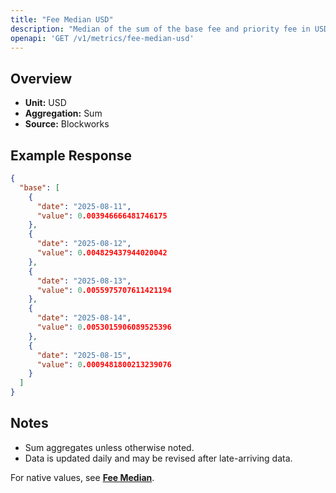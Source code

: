 ```yaml
---
title: "Fee Median USD"
description: "Median of the sum of the base fee and priority fee in USD that day"
openapi: 'GET /v1/metrics/fee-median-usd'
---
```


## Overview

- **Unit:** USD
- **Aggregation:** Sum
- **Source:** Blockworks

## Example Response

```json
{
  "base": [
    {
      "date": "2025-08-11",
      "value": 0.003946666481746175
    },
    {
      "date": "2025-08-12",
      "value": 0.004829437944020042
    },
    {
      "date": "2025-08-13",
      "value": 0.0055975707611421194
    },
    {
      "date": "2025-08-14",
      "value": 0.0053015906089525396
    },
    {
      "date": "2025-08-15",
      "value": 0.0009481800213239076
    }
  ]
}
```

## Notes
- Sum aggregates unless otherwise noted.
- Data is updated daily and may be revised after late-arriving data.


<Note>For native values, see **[Fee Median](./fee-median)**.</Note>